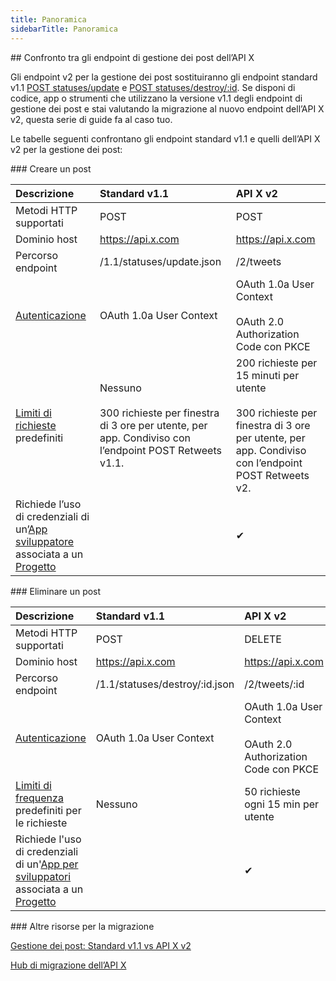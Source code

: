 ```yaml
---
title: Panoramica
sidebarTitle: Panoramica
---
```


<div id="comparing-x-apis-manage-posts-endpoints">
  ## Confronto tra gli endpoint di gestione dei post dell’API X
</div>

Gli endpoint v2 per la gestione dei post sostituiranno gli endpoint standard v1.1 [POST statuses/update](https://developer.x.com/en/docs/twitter-api/v1/tweets/post-and-engage/api-reference/post-statuses-update) e [POST statuses/destroy/:id](https://developer.x.com/en/docs/twitter-api/v1/tweets/post-and-engage/api-reference/post-statuses-destroy-id). Se disponi di codice, app o strumenti che utilizzano la versione v1.1 degli endpoint di gestione dei post e stai valutando la migrazione al nuovo endpoint dell’API X v2, questa serie di guide fa al caso tuo.

Le tabelle seguenti confrontano gli endpoint standard v1.1 e quelli dell’API X v2 per la gestione dei post:

<div id="create-a-post">
  ### Creare un post
</div>

| Descrizione | Standard v1.1 | API X v2 |
| :--- | :--- | :--- |
| Metodi HTTP supportati | POST | POST |
| Dominio host | https://api.x.com | https://api.x.com |
| Percorso endpoint | /1.1/statuses/update.json | /2/tweets |
| [Autenticazione](/it/resources/fundamentals/authentication) | OAuth 1.0a User Context | OAuth 1.0a User Context<br /><br />OAuth 2.0 Authorization Code con PKCE |
| [Limiti di richieste](/it/x-api/fundamentals/rate-limits) predefiniti | Nessuno<br /><br />300 richieste per finestra di 3 ore per utente, per app. Condiviso con l’endpoint POST Retweets v1.1. | 200 richieste per 15 minuti per utente<br /><br />300 richieste per finestra di 3 ore per utente, per app. Condiviso con l’endpoint POST Retweets v2. |
| Richiede l’uso di credenziali di un’[App sviluppatore](/it/resources/fundamentals/developer-apps) associata a un [Progetto](/it/resources/fundamentals/projects) |     | ✔   |

<div id="delete-a-post">
  ### Eliminare un post
</div>

| Descrizione | Standard v1.1 | API X v2 |
| :--- | :--- | :--- |
| Metodi HTTP supportati | POST | DELETE |
| Dominio host | https://api.x.com | https://api.x.com |
| Percorso endpoint | /1.1/statuses/destroy/:id.json | /2/tweets/:id |
| [Autenticazione](/it/resources/fundamentals/authentication) | OAuth 1.0a User Context | OAuth 1.0a User Context<br /><br />OAuth 2.0 Authorization Code con PKCE |
| [Limiti di frequenza](/it/x-api/fundamentals/rate-limits) predefiniti per le richieste | Nessuno | 50 richieste ogni 15 min per utente |
| Richiede l'uso di credenziali di un'[App per sviluppatori](/it/resources/fundamentals/developer-apps) associata a un [Progetto](/it/resources/fundamentals/projects) |     | ✔   |

<div id="other-migration-resources">
  ### Altre risorse per la migrazione
</div>

[Gestione dei post: Standard v1.1 vs API X v2](/it/x-api/posts/manage-tweets#standard-v1-1-compared-to-x-api-v2 "Gestione dei post: Standard v1.1 vs API X v2")

[Hub di migrazione dell’API X](/it/x-api/migrate/overview)